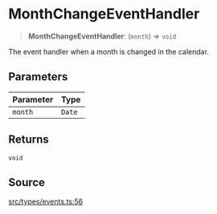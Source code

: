 # MonthChangeEventHandler

<a id="undefined" name="undefined"></a>

> **MonthChangeEventHandler**: (`month`) => `void`

The event handler when a month is changed in the calendar.

## Parameters

| Parameter | Type |
| :------ | :------ |
| `month` | `Date` |

## Returns

`void`

## Source

[src/types/events.ts:56](https://github.com/gpbl/react-day-picker/blob/next/src/types/events.ts#L56)
